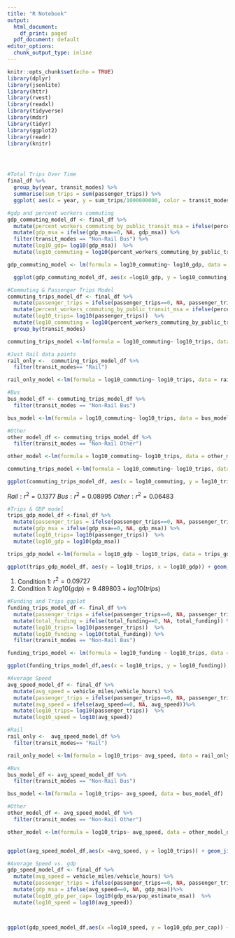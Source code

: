 ```yaml
---
title: "R Notebook"
output:
  html_document:
    df_print: paged
  pdf_document: default
editor_options:
  chunk_output_type: inline
---
```

 

```r

knitr::opts_chunk$set(echo = TRUE)
library(dplyr)
library(jsonlite)
library(httr)
library(rvest)
library(readxl)
library(tidyverse)
library(mdsr)   
library(tidyr)
library(ggplot2)
library(readr)
library(knitr)




#Total Trips Over Time
final_df %>% 
  group_by(year, transit_modes) %>% 
  summarise(sum_trips = sum(passenger_trips)) %>% 
  ggplot( aes(x = year, y = sum_trips/1000000000, color = transit_modes)) +geom_point() + labs(x= "Year", y= "Total Trips (in Billions)")
```

```r
#gdp and percent workers commuting
gdp_commuting_model_df <- final_df %>% 
  mutate(percent_workers_commuting_by_public_transit_msa = ifelse(percent_workers_commuting_by_public_transit_msa==0, NA, percent_workers_commuting_by_public_transit_msa))%>%
  mutate(gdp_msa = ifelse(gdp_msa==0, NA, gdp_msa)) %>%
  filter(transit_modes == "Non-Rail Bus") %>% 
  mutate(log10_gdp= log10(gdp_msa))  %>% 
  mutate(log10_commuting = log10(percent_workers_commuting_by_public_transit_msa))

gdp_commuting_model <- lm(formula = log10_commuting~ log10_gdp, data = gdp_commuting_model_df)

  ggplot(gdp_commuting_model_df, aes(x =log10_gdp, y = log10_commuting)) +geom_jitter(alpha= .2) + labs(x= "GDP by City (Scaled by log 10)", y = " % Workers Commuting via Public Transit (Scaled log 10)" , title = "Relationship between GDP and Commuting by Public Transit") + geom_smooth(method = 'lm') 
```
  
```r
#Commuting & Passenger Trips Model 
commuting_trips_model_df <- final_df %>% 
  mutate(passenger_trips = ifelse(passenger_trips==0, NA, passenger_trips)) %>% 
  mutate(percent_workers_commuting_by_public_transit_msa = ifelse(percent_workers_commuting_by_public_transit_msa==0, NA, percent_workers_commuting_by_public_transit_msa))%>%
  mutate(log10_trips= log10(passenger_trips))  %>% 
  mutate(log10_commuting = log10(percent_workers_commuting_by_public_transit_msa)) %>% 
  group_by(transit_modes)

commuting_trips_model <-lm(formula = log10_commuting~ log10_trips, data = commuting_trips_model_df)

#Just Rail data points
rail_only <-  commuting_trips_model_df %>% 
  filter(transit_modes== "Rail")

rail_only_model <-lm(formula = log10_commuting~ log10_trips, data = rail_only)

#Bus
bus_model_df <- commuting_trips_model_df %>% 
  filter(transit_modes == "Non-Rail Bus")

bus_model <-lm(formula = log10_commuting~ log10_trips, data = bus_model_df)

#Other
other_model_df <- commuting_trips_model_df %>% 
  filter(transit_modes == "Non-Rail Other")

other_model <-lm(formula = log10_commuting~ log10_trips, data = other_model_df)

commuting_trips_model <-lm(formula = log10_commuting~ log10_trips, data = commuting_trips_model_df)

ggplot(commuting_trips_model_df, aes(x = log10_commuting, y = log10_trips)) + geom_jitter(alpha= .2)+ labs(x= "Percent Workers Commuting by Public Transit (scaled  log10)", y = "Passenger Trips (scaled to log10)", title="Relationship between Percent of Workers Commuting and Trips") + geom_smooth(method = 'lm', formula = y~x, se = FALSE) + facet_grid(.~transit_modes) 
```

$Rail: r^2 = 0.1377$
$Bus: r^2 = 0.08995$
$Other: r^2 = 0.06483$

```r
#Trips & GDP model
trips_gdp_model_df <-final_df %>% 
  mutate(passenger_trips = ifelse(passenger_trips==0, NA, passenger_trips)) %>% 
  mutate(gdp_msa = ifelse(gdp_msa==0, NA, gdp_msa)) %>% 
  mutate(log10_trips= log10(passenger_trips))  %>% 
  mutate(log10_gdp = log10(gdp_msa)) 

trips_gdp_model <-lm(formula = log10_gdp ~ log10_trips, data = trips_gdp_model_df)

ggplot(trips_gdp_model_df, aes(y = log10_trips, x = log10_gdp)) + geom_jitter(alpha= .2)+ labs(x= "Passenger Trips (scaled to log10)", y = "City GDP (scaled to log10)", title = "Trips and GDP ") + geom_smooth(method = 'lm', formula = y~x) 

```

1. Condition 1: $r^2 = 0.09727$
1. Condition 1: $log10(gdp) = 9.489803 + log10(trips)$

```r

#Funding and Trips ggplot
funding_trips_model_df <- final_df %>% 
  mutate(passenger_trips = ifelse(passenger_trips==0, NA, passenger_trips)) %>% 
  mutate(total_funding = ifelse(total_funding==0, NA, total_funding)) %>% 
  mutate(log10_trips= log10(passenger_trips))  %>% 
  mutate(log10_funding = log10(total_funding)) %>% 
  filter(transit_modes == "Non-Rail Bus")  

funding_trips_model <- lm(formula = log10_funding ~ log10_trips, data = funding_trips_model_df)

ggplot(funding_trips_model_df,aes(x = log10_trips, y = log10_funding)) + geom_jitter(alpha= .2)+ labs(x= "log10(Passenger Trips)", y = "log10(Total Funding)") + geom_smooth(method = 'lm', formula = y~x) 


```


```r
#Average Speed 
avg_speed_model_df <- final_df %>% 
  mutate(avg_speed = vehicle_miles/vehicle_hours) %>% 
  mutate(passenger_trips = ifelse(passenger_trips==0, NA, passenger_trips)) %>% 
  mutate(avg_speed = ifelse(avg_speed==0, NA, avg_speed))%>% 
  mutate(log10_trips= log10(passenger_trips))  %>% 
  mutate(log10_speed = log10(avg_speed))

#Rail
rail_only <-  avg_speed_model_df %>% 
  filter(transit_modes== "Rail")

rail_only_model <-lm(formula = log10_trips~ avg_speed, data = rail_only)

#Bus
bus_model_df <- avg_speed_model_df %>% 
  filter(transit_modes == "Non-Rail Bus")

bus_model <-lm(formula = log10_trips~ avg_speed, data = bus_model_df)

#Other
other_model_df <- avg_speed_model_df %>% 
  filter(transit_modes == "Non-Rail Other")

other_model <-lm(formula = log10_trips~ avg_speed, data = other_model_df)


ggplot(avg_speed_model_df,aes(x =avg_speed, y = log10_trips)) + geom_jitter(alpha= .2)+ labs(x= "Average Speed ", y = "Passenger Trips (Scaled log 10)", title = "Relationship between Average Speed and Trips") + geom_smooth(method = 'lm', formula = y~x) + facet_grid(~transit_modes)


```


```r
#Average Speed vs. gdp
gdp_speed_model_df <- final_df %>% 
  mutate(avg_speed = vehicle_miles/vehicle_hours) %>% 
  mutate(passenger_trips = ifelse(passenger_trips==0, NA, passenger_trips)) %>% 
  mutate(gdp_msa = ifelse(avg_speed==0, NA, gdp_msa))%>% 
  mutate(log10_gdp_per_cap= log10(gdp_msa/pop_estimate_msa))  %>% 
  mutate(log10_speed = log10(avg_speed))



ggplot(gdp_speed_model_df,aes(x =log10_speed, y = log10_gdp_per_cap)) + geom_jitter(alpha= .2)+ labs(x= "Average Speed", y = "GDP") + geom_smooth(method = 'lm', formula = y~x)+ facet_grid(~transit_modes)

```

